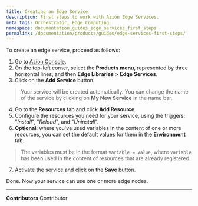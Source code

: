 ```yaml
---
title: Creating an Edge Service
description: First steps to work with Azion Edge Services.
meta_tags: Orchestrator, Edge Computing
namespace: documentation_guides_edge_services_first_steps
permalink: /documentation/products/guides/edge-services-first-steps/
---
```

To create an edge service, proceed as follows:

1. Go to [Azion Console](https://console.azion.com/).
2. On the top-left corner, select the **Products menu**, represented by three horizontal lines, and then **Edge Libraries** > **Edge Services**.
3. Click on the **Add Service** button.
> Your service will be created automatically. You can change the name of the service by clicking on **My New Service** in the name bar.
4. Go to the **Resources** tab and click **Add Resource**.
5. Configure the resources you need for your service, using the triggers: "*Install*", "*Reload*", and "*Uninstall*".
6. **Optional**: where you've used variables in the content of one or more resources, you can set the default values for them in the **Environment** tab.
> The variables must be in the format `Variable = Value`, where `Variable` has been used in the content of resources that are already registered.
7. Activate the service and click on the **Save** button.

Done. Now your service can use one or more edge nodes.



---


**Contributors** <ContributorList>Contributor</ContributorList>
